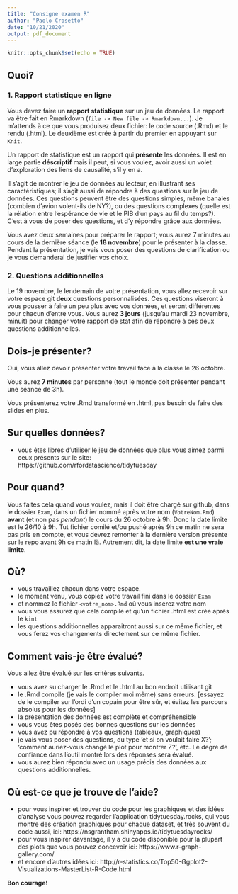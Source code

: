 ```yaml
---
title: "Consigne examen R"
author: "Paolo Crosetto"
date: "10/21/2020"
output: pdf_document
---
```


```r
knitr::opts_chunk$set(echo = TRUE)
```

## Quoi? 

### 1. Rapport statistique en ligne

Vous devez faire un **rapport statistique** sur un jeu de données. Le rapport va être fait en Rmarkdown (`file -> New file -> Rmarkdown...`). Je m'attends à ce que vous produisez deux fichier: le code source (.Rmd) et le rendu (.html). Le deuxième est crée à partir du premier en appuyant sur `Knit`. 

Un rapport de statistique est un rapport qui **présente** les données. Il est en large partie **déscriptif** mais il peut, si vous voulez, avoir aussi un volet d'exploration des liens de causalité, s'il y en a. 

Il s'agit de montrer le jeu de données au lecteur, en illustrant ses caractéristiques; il s'agit aussi de répondre à des questions sur le jeu de données. Ces questions peuvent être des questions simples, même banales (combien d'avion volent-ils de NY?), ou des questions complexes (quelle est la rélation entre l'espérance de vie et le PIB d'un pays au fil du temps?). C'est à vous de poser des questions, et d'y répondre grâce aux données. 

Vous avez deux semaines pour préparer le rapport; vous aurez 7 minutes au cours de la dernière séance (le **18 novembre**) pour le présenter à la classe. Pendant la présentation, je vais vous poser des questions de clarification ou je vous demanderai de justifier vos choix. 

### 2. Questions additionnelles

Le 19 novembre, le lendemain de votre présentation, vous allez recevoir sur votre espace git **deux** questions personnalisées. Ces questions viseront à vous pousser à faire un peu plus avec vos données, et seront différentes pour chacun d'entre vous. Vous aurez **3 jours** (jusqu'au mardi 23 novembre, minuit) pour changer votre rapport de stat afin de répondre à ces deux questions additionnelles. 


## Dois-je présenter? 

Oui, vous allez devoir présenter votre travail face à la classe le 26 octobre. 

Vous aurez **7 minutes** par personne (tout le monde doit présenter pendant une séance de 3h). 

Vous présenterez votre .Rmd transformé en .html, pas besoin de faire des slides en plus.

## Sur quelles données?

- vous êtes libres d'utiliser le jeu de données que plus vous aimez parmi ceux présents sur le site: https://github.com/rfordatascience/tidytuesday

## Pour quand?

Vous faites cela quand vous voulez, mais il doit être chargé sur github, dans le dossier `Exam`, dans un fichier nommé après votre nom (`VotreNom.Rmd`) **avant** (et non pas *pendant*) le cours du 26 octobre à 9h. Donc la date limite est le 26/10 à 9h. Tut fichier comilé et/ou pushé après 9h ce matin ne sera pas pris en compte, et vous devrez remonter à la dernière version présente sur le repo avant 9h ce matin là. Autrement dit, la date limite **est une vraie limite**.

## Où?

- vous travaillez chacun dans votre espace.
- le moment venu, vous copiez votre travail fini dans le dossier `Exam`
- et nommez le fichier `<votre_nom>.Rmd` où vous insérez votre nom
- vous vous assurez que cela compile et qu'un fichier .html est crée après le `kint`
- les questions additionnelles apparaitront aussi sur ce même fichier, et vous ferez vos changements directement sur ce même fichier.

## Comment vais-je être évalué?

Vous allez être évalué sur les critères suivants. 

- vous avez su charger le .Rmd et le .html au bon endroit utilisant git
- le .Rmd compile (je vais le compiler moi même) sans erreurs. [essayez de le compiler sur l'ordi d'un copain pour être sûr, et évitez les parcours absolus pour les données]
- la présentation des données est complète et compréhensible
- vous vous êtes posés des bonnes questions sur les données
- vous avez pu répondre à vos questions (tableaux, graphiques)
- je vais vous poser des questions, du type 'et si on voulait faire X?'; 'comment auriez-vous changé le plot pour montrer Z?', etc. Le degré de confiance dans l'outil montré lors des réponses sera évalué. 
- vous aurez bien répondu avec un usage précis des données aux questions additionnelles.



## Où est-ce que je trouve de l'aide?

- pour vous inspirer et trouver du code pour les graphiques et des idées d'analyse vous pouvez regarder l'application tidytuesday.rocks, qui vous montre des création graphiques pour chaque dataset, et très souvent du code aussi, ici: https://nsgrantham.shinyapps.io/tidytuesdayrocks/ 
- pour vous inspirer davantage, il y a du code disponible pour la plupart des plots que vous pouvez concevoir ici: https://www.r-graph-gallery.com/
- et encore d'autres idées ici: http://r-statistics.co/Top50-Ggplot2-Visualizations-MasterList-R-Code.html



**Bon courage!**
